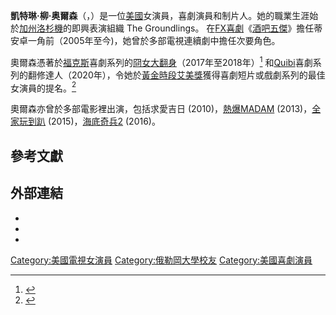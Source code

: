 {{short description|American actress, comedian, and producer}}
{{Expand language|1=en|time=2020-08-18T08:26:26+00:00}}
{{Infobox person
| name          = 凱特琳·奧爾森 <br /> {{lang|en|Kaitlin Olson}}
| 原名           = Kaitlin Willow Olson
| 出生日期        = {{birth date and age|1975|08|18}}
| 出生地點        = {{USA}} [[美國|美國]][[俄勒岡州|俄勒岡州]][[波特蘭|波特蘭]]
| image         = Kaitlin Olson by Gage Skidmore 3.jpg
| imagesize     = 220px
| caption       = 凱特琳於 2013 的 [[聖地牙哥國際漫畫展|聖地牙哥國際漫畫展]]
| occupation    = {{flatlist|
*女演員
*喜劇演員
*制片人
}}
| yearsactive   = 2000–現今
| spouse        = {{marriage|[[羅布·麥克亨尼|羅布·麥克亨尼]]|September 27, 2008}}
| alma_mater    = [[俄勒岡大學|俄勒岡大學]]
| children      = 2
}}

'''凱特琳·柳·奥爾森'''（{{lang-en|Kaitlin Willow Olson}}，{{bd|1975年|8月18日}}）是一位[[美國|美國]]女演員，喜劇演員和制片人。她的職業生涯始於[[加州|加州]][[洛杉機|洛杉機]]的即興表演組織 The Groundlings。 在[[FX|FX]][[喜劇|喜劇]]《[[酒吧五傑|酒吧五傑]]》擔任蒂安卓一角前（2005年至今)，她曾於多部電視連續劇中擔任次要角色。 

奧爾森憑著於[[福克斯|福克斯]]喜劇系列的[[冏女大翻身|冏女大翻身]]（2017年至2018年）<ref name="Mick Cancelled">{{cite web|url=http://tvline.com/2018/05/10/the-mick-cancelled-season-3-fox/|title=The Mick Cancelled at Fox|last=Swift|first=Andy|publisher=TVLine|date=May 10, 2018|accessdate=May 10, 2018|archive-date=2020-09-11|archive-url=https://web.archive.org/web/20200911134012/https://tvline.com/2018/05/10/the-mick-cancelled-season-3-fox/|dead-url=no}}</ref> 和[[Quibi|Quibi]]喜劇系列的翻修達人（2020年），令她於[[黃金時段艾美獎|黃金時段艾美獎]]獲得喜劇短片或戲劇系列的最佳女演員的提名。<ref>{{cite web |title=2020 Primetime Emmy® Awards – Nomination Press Release |url=https://www.emmys.com/sites/default/files/Downloads/72nd-nominations-list-v1.pdf?q=1 |publisher=Academy of Television Arts & Sciences |accessdate=July 29, 2020 |archive-date=2020-07-28 |archive-url=https://web.archive.org/web/20200728162008/https://www.emmys.com/sites/default/files/Downloads/72nd-nominations-list-v1.pdf?q=1 |dead-url=yes }}</ref>

奧爾森亦曾於多部電影裡出演，包括求愛吉日 (2010)，[[熱爆MADAM|熱爆MADAM]] (2013)，[[全家玩到趴|全家玩到趴]] (2015)，[[海底奇兵2|海底奇兵2]] (2016)。

== 參考文獻 ==
{{reflist}}

== 外部連結 ==
{{Commons category|Kaitlin Olson}}
*{{IMDb name|0647698}}
*{{Amg name|441833}}
*{{instagram|kaitlinolson|凱特琳·奥爾森}}

{{normdaten}}
{{DEFAULTSORT:olson}}
[[Category:美國電視女演員|Category:美國電視女演員]]
[[Category:俄勒岡大學校友|Category:俄勒岡大學校友]]
[[Category:美國喜劇演員|Category:美國喜劇演員]]
{{actor-stub}}